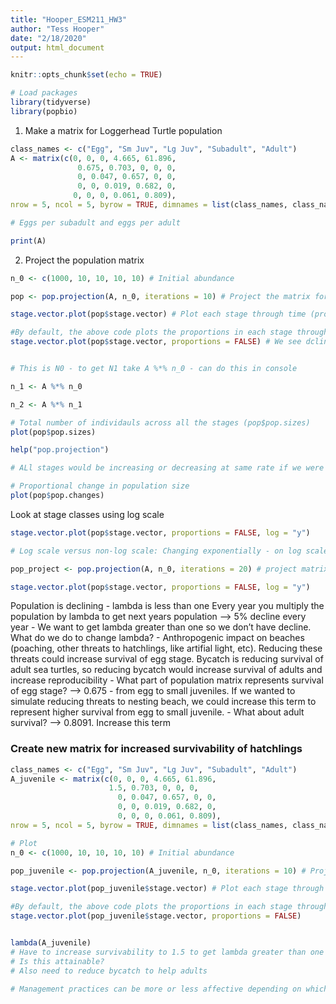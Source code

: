 ```yaml
---
title: "Hooper_ESM211_HW3"
author: "Tess Hooper"
date: "2/18/2020"
output: html_document
---
```


```r
knitr::opts_chunk$set(echo = TRUE)

# Load packages
library(tidyverse)
library(popbio) 
```

1. Make a matrix for Loggerhead Turtle population
```r

class_names <- c("Egg", "Sm Juv", "Lg Juv", "Subadult", "Adult")
A <- matrix(c(0, 0, 0, 4.665, 61.896,
               0.675, 0.703, 0, 0, 0,
               0, 0.047, 0.657, 0, 0,
               0, 0, 0.019, 0.682, 0,
              0, 0, 0, 0.061, 0.809),
nrow = 5, ncol = 5, byrow = TRUE, dimnames = list(class_names, class_names))

# Eggs per subadult and eggs per adult

print(A)
```


2. Project the population matrix
```r

n_0 <- c(1000, 10, 10, 10, 10) # Initial abundance

pop <- pop.projection(A, n_0, iterations = 10) # Project the matrix forward. Package also provides plotting routine

stage.vector.plot(pop$stage.vector) # Plot each stage through time (proportion of each stage). Quickly population comes to be dominated by small juveniles. 

#By default, the above code plots the proportions in each stage through time. To see the actual abundances, use
stage.vector.plot(pop$stage.vector, proportions = FALSE) # We see dcline in egg, big increase in small juveniles. 


# This is N0 - to get N1 take A %*% n_0 - can do this in console

n_1 <- A %*% n_0

n_2 <- A %*% n_1

# Total number of individauls across all the stages (pop$pop.sizes)
plot(pop$pop.sizes)

help("pop.projection")

# ALl stages would be increasing or decreasing at same rate if we were at stable stage distriubtion (SSD)

# Proportional change in population size
plot(pop$pop.changes)

```

Look at stage classes using log scale

```r

stage.vector.plot(pop$stage.vector, proportions = FALSE, log = "y")

# Log scale versus non-log scale: Changing exponentially - on log scale that is a straight line. This is visually more easy to assess. Hard to eyeball exponential curves. Proportions of each stage will tell you if we've reached SSD but won't tell us the numbers (?) 

pop_project <- pop.projection(A, n_0, iterations = 20) # project matrix

stage.vector.plot(pop$stage.vector, proportions = FALSE, log = "y")

```



Population is declining - lambda is less than one
Every year you multiply the population by lambda to get next years population --> 5% decline every year 
- We want to get lambda greater than one so we don't have decline. What do we do to change lambda? 
- Anthropogenic impact on beaches (poaching, other threats to hatchlings, like artifial light, etc). Reducing these threats could increase survival of egg stage. Bycatch is reducing survival of adult sea turtles, so reducing bycatch would increase survival of adults and increase reproducibility
- What part of population matrix represents survival of egg stage? ---> 0.675 - from egg to small juveniles. If we wanted to simulate reducing threats to nesting beach, we could increase this term to represent higher survival from egg to small juvenile. 
- What about adult survival? ---> 0.8091. Increase this term 


### Create new matrix for increased survivability of hatchlings
```r

class_names <- c("Egg", "Sm Juv", "Lg Juv", "Subadult", "Adult")
A_juvenile <- matrix(c(0, 0, 0, 4.665, 61.896,
                      1.5, 0.703, 0, 0, 0,
                        0, 0.047, 0.657, 0, 0,
                        0, 0, 0.019, 0.682, 0,
                        0, 0, 0, 0.061, 0.809),
nrow = 5, ncol = 5, byrow = TRUE, dimnames = list(class_names, class_names))

# Plot 
n_0 <- c(1000, 10, 10, 10, 10) # Initial abundance

pop_juvenile <- pop.projection(A_juvenile, n_0, iterations = 10) # Project the matrix forward. Package also provides plotting routine

stage.vector.plot(pop_juvenile$stage.vector) # Plot each stage through time (proportion of each stage). Quickly population comes to be dominated by small juveniles. 

#By default, the above code plots the proportions in each stage through time. To see the actual abundances, use
stage.vector.plot(pop_juvenile$stage.vector, proportions = FALSE)


lambda(A_juvenile)
# Have to increase survivability to 1.5 to get lambda greater than one
# Is this attainable? 
# Also need to reduce bycatch to help adults 

# Management practices can be more or less affective depending on which life cycle they are targeting
```


